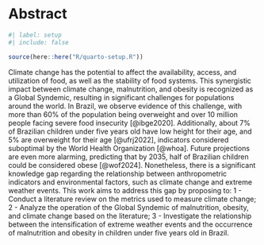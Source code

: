 # Abstract

```r
#| label: setup
#| include: false

source(here::here("R/quarto-setup.R"))
```

Climate change has the potential to affect the availability, access, and utilization of food, as well as the stability of food systems. This synergistic impact between climate change, malnutrition, and obesity is recognized as a Global Syndemic, resulting in significant challenges for populations around the world. In Brazil, we observe evidence of this challenge, with more than 60% of the population being overweight and over 10 million people facing severe food insecurity [@ibge2020]. Additionally, about 7% of Brazilian children under five years old have low height for their age, and 5% are overweight for their age [@ufrj2022], indicators considered suboptimal by the World Health Organization [@whoa]. Future projections are even more alarming, predicting that by 2035, half of Brazilian children could be considered obese [@wof2024]. Nonetheless, there is a significant knowledge gap regarding the relationship between anthropometric indicators and environmental factors, such as climate change and extreme weather events. This work aims to address this gap by proposing to: 1 - Conduct a literature review on the metrics used to measure climate change; 2 - Analyze the operation of the Global Syndemic of malnutrition, obesity, and climate change based on the literature; 3 - Investigate the relationship between the intensification of extreme weather events and the occurrence of malnutrition and obesity in children under five years old in Brazil.
